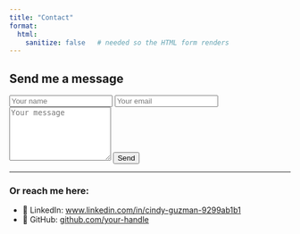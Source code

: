 ```yaml
---
title: "Contact"
format:
  html:
    sanitize: false   # needed so the HTML form renders
---
```


::: {.contact-card}
## Send me a message


<div class="contact-form">
  <form method="POST" action="https://formspree.io/f/YOUR_FORMSPREE_ID">
    <input type="text" name="name" placeholder="Your name" required />
    <input type="email" name="_replyto" placeholder="Your email" required />
    <textarea name="message" rows="6" placeholder="Your message" required></textarea>
    <!-- Honeypot field to reduce spam -->
    <input type="text" name="_gotcha" style="display:none" />
    <button type="submit">Send</button>
  </form>
</div>

---

### Or reach me here:
- 💼 LinkedIn: [www.linkedin.com/in/cindy-guzman-9299ab1b1](https://www.linkedin.com/in/cindy-guzman-9299ab1b1)  
- 🐙 GitHub: [github.com/your-handle](https://github.com/cindyrg-cloud)  
:::
